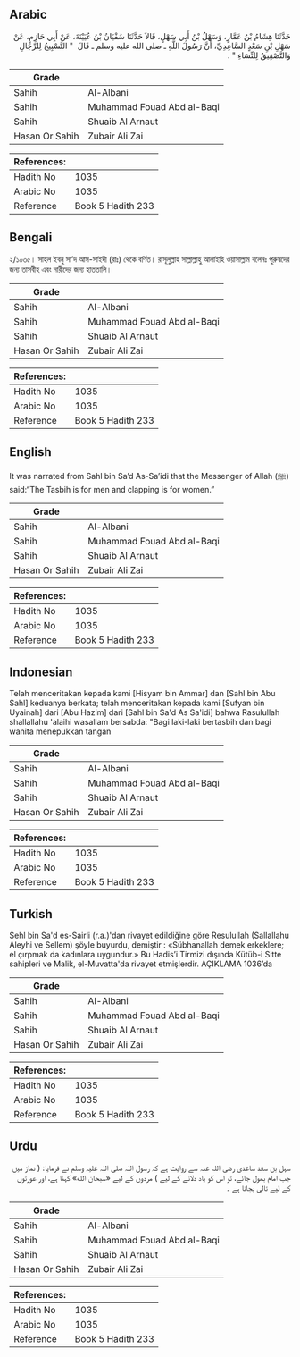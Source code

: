## Arabic


<div dir="rtl" lang="ar" style={{fontSize:'larger',backgroundColor:'#f8f9fa',padding:20}}>
حَدَّثَنَا هِشَامُ بْنُ عَمَّارٍ، وَسَهْلُ بْنُ أَبِي سَهْلٍ، قَالاَ حَدَّثَنَا سُفْيَانُ بْنُ عُيَيْنَةَ، عَنْ أَبِي حَازِمٍ، عَنْ سَهْلِ بْنِ سَعْدٍ السَّاعِدِيِّ، أَنَّ رَسُولَ اللَّهِ ـ صلى الله عليه وسلم ـ قَالَ ‏ "‏ التَّسْبِيحُ لِلرِّجَالِ وَالتَّصْفِيقُ لِلنِّسَاءِ ‏"‏ ‏.‏
</div>
<div style={{backgroundColor:'#f8f9fa',padding:20, marginBottom: 10}}><table> <thead> <tr> <th>Grade</th> <th></th> </tr> </thead> <tbody> <tr><td>Sahih</td><td>Al-Albani</td></tr><tr><td>Sahih</td><td>Muhammad Fouad Abd al-Baqi</td></tr><tr><td>Sahih</td><td>Shuaib Al Arnaut</td></tr><tr><td>Hasan Or Sahih</td><td>Zubair Ali Zai</td></tr></tbody></table><table> <thead> <tr> <th>References:</th> <th></th> </tr> </thead> <tbody><tr><td>Hadith No</td><td>1035</td></tr><tr><td>Arabic No</td><td>1035</td></tr><tr><td>Reference</td><td>Book 5 Hadith 233</td></tr></tbody></table></div>

## Bengali


<div dir="ltr" lang="bn" style={{fontSize:'larger',backgroundColor:'#f8f9fa',padding:20}}>
২/১০৩৫। সাহল ইবনু সা’দ আস-সাইদী (রাঃ) থেকে বর্ণিত। রাসূলুল্লাহ সাল্লাল্লাহু আলাইহি ওয়াসাল্লাম বলেনঃ পুরুষদের জন্য তাসবীহ এবং নারীদের জন্য হাততালি।
</div>
<div style={{backgroundColor:'#f8f9fa',padding:20, marginBottom: 10}}><table> <thead> <tr> <th>Grade</th> <th></th> </tr> </thead> <tbody> <tr><td>Sahih</td><td>Al-Albani</td></tr><tr><td>Sahih</td><td>Muhammad Fouad Abd al-Baqi</td></tr><tr><td>Sahih</td><td>Shuaib Al Arnaut</td></tr><tr><td>Hasan Or Sahih</td><td>Zubair Ali Zai</td></tr></tbody></table><table> <thead> <tr> <th>References:</th> <th></th> </tr> </thead> <tbody><tr><td>Hadith No</td><td>1035</td></tr><tr><td>Arabic No</td><td>1035</td></tr><tr><td>Reference</td><td>Book 5 Hadith 233</td></tr></tbody></table></div>

## English


<div dir="ltr" lang="en" style={{fontSize:'larger',backgroundColor:'#f8f9fa',padding:20}}>
It was narrated from Sahl bin Sa’d As-Sa’idi that the Messenger of Allah (ﷺ) said:“The Tasbih is for men and clapping is for women.”
</div>
<div style={{backgroundColor:'#f8f9fa',padding:20, marginBottom: 10}}><table> <thead> <tr> <th>Grade</th> <th></th> </tr> </thead> <tbody> <tr><td>Sahih</td><td>Al-Albani</td></tr><tr><td>Sahih</td><td>Muhammad Fouad Abd al-Baqi</td></tr><tr><td>Sahih</td><td>Shuaib Al Arnaut</td></tr><tr><td>Hasan Or Sahih</td><td>Zubair Ali Zai</td></tr></tbody></table><table> <thead> <tr> <th>References:</th> <th></th> </tr> </thead> <tbody><tr><td>Hadith No</td><td>1035</td></tr><tr><td>Arabic No</td><td>1035</td></tr><tr><td>Reference</td><td>Book 5 Hadith 233</td></tr></tbody></table></div>

## Indonesian


<div dir="ltr" lang="id" style={{fontSize:'larger',backgroundColor:'#f8f9fa',padding:20}}>
Telah menceritakan kepada kami [Hisyam bin Ammar] dan [Sahl bin Abu Sahl] keduanya berkata; telah menceritakan kepada kami [Sufyan bin Uyainah] dari [Abu Hazim] dari [Sahl bin Sa'd As Sa'idi] bahwa Rasulullah shallallahu 'alaihi wasallam bersabda: "Bagi laki-laki bertasbih dan bagi wanita menepukkan tangan
</div>
<div style={{backgroundColor:'#f8f9fa',padding:20, marginBottom: 10}}><table> <thead> <tr> <th>Grade</th> <th></th> </tr> </thead> <tbody> <tr><td>Sahih</td><td>Al-Albani</td></tr><tr><td>Sahih</td><td>Muhammad Fouad Abd al-Baqi</td></tr><tr><td>Sahih</td><td>Shuaib Al Arnaut</td></tr><tr><td>Hasan Or Sahih</td><td>Zubair Ali Zai</td></tr></tbody></table><table> <thead> <tr> <th>References:</th> <th></th> </tr> </thead> <tbody><tr><td>Hadith No</td><td>1035</td></tr><tr><td>Arabic No</td><td>1035</td></tr><tr><td>Reference</td><td>Book 5 Hadith 233</td></tr></tbody></table></div>

## Turkish


<div dir="ltr" lang="tr" style={{fontSize:'larger',backgroundColor:'#f8f9fa',padding:20}}>
Sehl bin Sa'd es-Sairli (r.a.)'dan rivayet edildiğine göre Resulullah (Sallallahu Aleyhi ve Sellem) şöyle buyurdu, demiştir : «Sübhanallah demek erkeklere; el çırpmak da kadınlara uygundur.» Bu Hadis’i Tirmizi dışında Kütüb-i Sitte sahipleri ve Malik, el-Muvatta'da rivayet etmişlerdir. AÇIKLAMA 1036’da
</div>
<div style={{backgroundColor:'#f8f9fa',padding:20, marginBottom: 10}}><table> <thead> <tr> <th>Grade</th> <th></th> </tr> </thead> <tbody> <tr><td>Sahih</td><td>Al-Albani</td></tr><tr><td>Sahih</td><td>Muhammad Fouad Abd al-Baqi</td></tr><tr><td>Sahih</td><td>Shuaib Al Arnaut</td></tr><tr><td>Hasan Or Sahih</td><td>Zubair Ali Zai</td></tr></tbody></table><table> <thead> <tr> <th>References:</th> <th></th> </tr> </thead> <tbody><tr><td>Hadith No</td><td>1035</td></tr><tr><td>Arabic No</td><td>1035</td></tr><tr><td>Reference</td><td>Book 5 Hadith 233</td></tr></tbody></table></div>

## Urdu


<div dir="rtl" lang="ur" style={{fontSize:'larger',backgroundColor:'#f8f9fa',padding:20}}>
سہل بن سعد ساعدی رضی اللہ عنہ سے روایت ہے کہ رسول اللہ صلی اللہ علیہ وسلم نے فرمایا: ( نماز میں جب امام بھول جائے، تو اس کو یاد دلانے کے لیے ) مردوں کے لیے «سبحان الله» کہنا ہے، اور عورتوں کے لیے تالی بجانا ہے ۔
</div>
<div style={{backgroundColor:'#f8f9fa',padding:20, marginBottom: 10}}><table> <thead> <tr> <th>Grade</th> <th></th> </tr> </thead> <tbody> <tr><td>Sahih</td><td>Al-Albani</td></tr><tr><td>Sahih</td><td>Muhammad Fouad Abd al-Baqi</td></tr><tr><td>Sahih</td><td>Shuaib Al Arnaut</td></tr><tr><td>Hasan Or Sahih</td><td>Zubair Ali Zai</td></tr></tbody></table><table> <thead> <tr> <th>References:</th> <th></th> </tr> </thead> <tbody><tr><td>Hadith No</td><td>1035</td></tr><tr><td>Arabic No</td><td>1035</td></tr><tr><td>Reference</td><td>Book 5 Hadith 233</td></tr></tbody></table></div>
